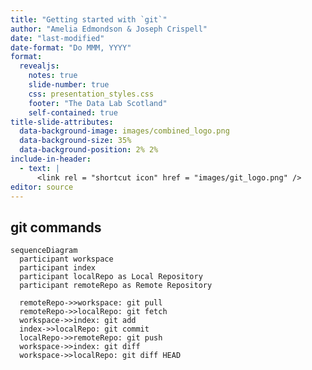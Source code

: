 ```yaml
---
title: "Getting started with `git`"
author: "Amelia Edmondson & Joseph Crispell"
date: "last-modified"
date-format: "Do MMM, YYYY"
format:
  revealjs:
    notes: true
    slide-number: true
    css: presentation_styles.css
    footer: "The Data Lab Scotland"
    self-contained: true
title-slide-attributes:
  data-background-image: images/combined_logo.png
  data-background-size: 35%
  data-background-position: 2% 2%
include-in-header:
  - text: |
      <link rel = "shortcut icon" href = "images/git_logo.png" />
editor: source
---
```


## git commands

```mermaid
sequenceDiagram
  participant workspace
  participant index
  participant localRepo as Local Repository
  participant remoteRepo as Remote Repository

  remoteRepo->>workspace: git pull
  remoteRepo->>localRepo: git fetch
  workspace->>index: git add
  index->>localRepo: git commit
  localRepo->>remoteRepo: git push
  workspace->>index: git diff
  workspace->>localRepo: git diff HEAD

```
